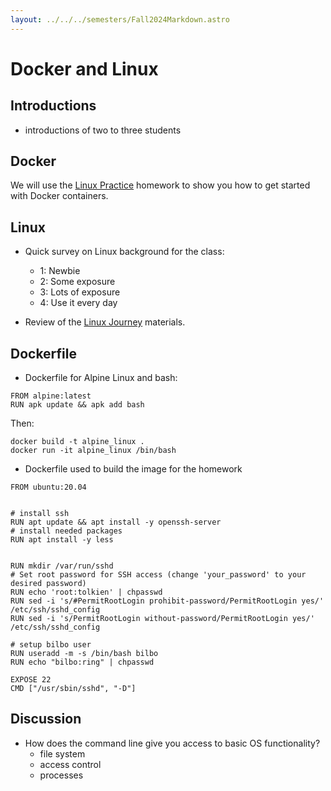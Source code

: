 ```yaml
---
layout: ../../../semesters/Fall2024Markdown.astro
---
```


# Docker and Linux

## Introductions

- introductions of two to three students

## Docker

We will use the
[Linux Practice](https://cs465.zappala.org/fall2024/homework/linux-practice/)
homework to show you how to get started with Docker containers.

## Linux

- Quick survey on Linux background for the class:

  - 1: Newbie
  - 2: Some exposure
  - 3: Lots of exposure
  - 4: Use it every day

- Review of the [Linux Journey](https://linuxjourney.com/) materials.

## Dockerfile

- Dockerfile for Alpine Linux and bash:

```
FROM alpine:latest
RUN apk update && apk add bash
```

Then:

```
docker build -t alpine_linux .
docker run -it alpine_linux /bin/bash
```

- Dockerfile used to build the image for the homework

```
FROM ubuntu:20.04


# install ssh
RUN apt update && apt install -y openssh-server
# install needed packages
RUN apt install -y less


RUN mkdir /var/run/sshd
# Set root password for SSH access (change 'your_password' to your desired password)
RUN echo 'root:tolkien' | chpasswd
RUN sed -i 's/#PermitRootLogin prohibit-password/PermitRootLogin yes/' /etc/ssh/sshd_config
RUN sed -i 's/PermitRootLogin without-password/PermitRootLogin yes/' /etc/ssh/sshd_config

# setup bilbo user
RUN useradd -m -s /bin/bash bilbo
RUN echo "bilbo:ring" | chpasswd

EXPOSE 22
CMD ["/usr/sbin/sshd", "-D"]
```

## Discussion

- How does the command line give you access to basic OS functionality?
  - file system
  - access control
  - processes
